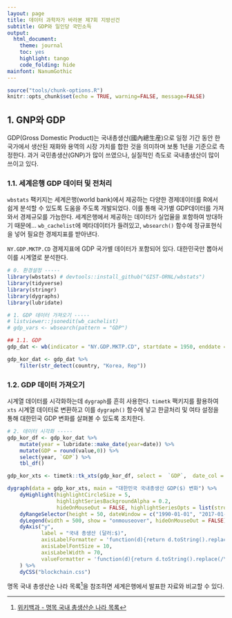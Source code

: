 ```yaml
---
layout: page
title: 데이터 과학자가 바라본 제7회 지방선건
subtitle: GDP와 일인당 국민소득
output:
  html_document: 
    theme: journal
    toc: yes
    highlight: tango
    code_folding: hide
mainfont: NanumGothic
---
```


```r
source("tools/chunk-options.R")
knitr::opts_chunk$set(echo = TRUE, warning=FALSE, message=FALSE)

```

## 1. GNP와 GDP {#gnp-vs-gdp}

GDP(Gross Domestic Product)는 국내총생산(國內總生産)으로 일정 기간 동안 한 국가에서 생산된 재화와 용역의 시장 가치를 합한 것을 의미하며 보통 1년을 기준으로 측정한다.
과거 국민총생산(GNP)가 많이 쓰였으나, 실질적인 측도로 국내총생산이 많이 쓰이고 있다.

### 1.1. 세계은행 GDP 데이터 및 전처리 {#import-gdp-data}

`wbstats` 팩키지는 세계은행(world bank)에서 제공하는 다양한 경제데이터를 R에서 쉽게 분석할 수 있도록 도움을 주도록 개발되었다.
이를 통해 국가별 GDP데이터를 가져와서 경제규모를 가늠한다. 세계은행에서 제공하는 데이터가 실업율을 포함하여 방대하기 때문에...
`wb_cachelist`에 메타데이터가 들려있고, `wbsearch()` 함수에 정규표현식을 넣어 필요한 경제지표를 받아낸다.

`NY.GDP.MKTP.CD` 경제지표에 GDP 국가별 데이터가 포함되어 있다. 대한민국만 뽑아서 이를 시계열로 분석한다.


``` r
# 0. 환경설정 -----
library(wbstats) # devtools::install_github("GIST-ORNL/wbstats")
library(tidyverse)
library(stringr)
library(dygraphs)
library(lubridate)

# 1. GDP 데이터 가져오기 -----
# listviewer::jsonedit(wb_cachelist)
# gdp_vars <- wbsearch(pattern = "GDP")

## 1.1. GDP 
gdp_dat <- wb(indicator = "NY.GDP.MKTP.CD", startdate = 1950, enddate = 2017) 

gdp_kor_dat <- gdp_dat %>% 
    filter(str_detect(country, "Korea, Rep"))
```

### 1.2. GDP 데이터 가져오기 {#import-gdp-data}

시계열 데이터를 시각화하는데 `dygraph`를 흔히 사용한다.
`timetk` 팩키지를 활용하여 `xts` 시계열 데이터로 변환하고 이를 `dygraph()` 함수에 넣고
한글처리 및 여타 설정을 통해 대한민국 GDP 변화를 살펴볼 수 있도록 조치한다.

``` r
# 2. 데이터 시각화 -----
gdp_kor_df <- gdp_kor_dat %>% 
    mutate(year = lubridate::make_date(year=date)) %>% 
    mutate(GDP = round(value,0)) %>% 
    select(year, `GDP`) %>% 
    tbl_df()

gdp_kor_xts <- timetk::tk_xts(gdp_kor_df, select =  `GDP`,  date_col = year)

dygraph(data = gdp_kor_xts, main = "대한민국 국내총생산 GDP($) 변화") %>% 
    dyHighlight(highlightCircleSize = 5, 
                highlightSeriesBackgroundAlpha = 0.2,
                hideOnMouseOut = FALSE, highlightSeriesOpts = list(strokeWidth = 3)) %>%
    dyRangeSelector(height = 50, dateWindow = c("1990-01-01", "2017-01-01")) %>% 
    dyLegend(width = 500, show = "onmouseover", hideOnMouseOut = FALSE) %>% 
    dyAxis("y",
           label = "국내 총생산 (달러:$)",
           axisLabelFormatter = 'function(d){return d.toString().replace(/\\B(?=(\\d{3})+(?!\\d))/g, ",");}',
           axisLabelFontSize = 10,
           axisLabelWidth = 70,
           valueFormatter = 'function(d){return d.toString().replace(/\\B(?=(\\d{3})+(?!\\d))/g, ",");}'
    ) %>% 
    dyCSS("blockchain.css")
```


명목 국내 총생산순 나라 목록[^wiki-gdp-by-country]을 참조하면 세계은행에서 발표한 자료와 비교할 수 있다.


[^wiki-gdp-by-country]: [위키백과 - 명목 국내 총생산순 나라 목록](https://ko.wikipedia.org/wiki/%EB%AA%85%EB%AA%A9_%EA%B5%AD%EB%82%B4_%EC%B4%9D%EC%83%9D%EC%82%B0%EC%88%9C_%EB%82%98%EB%9D%BC_%EB%AA%A9%EB%A1%9D)
